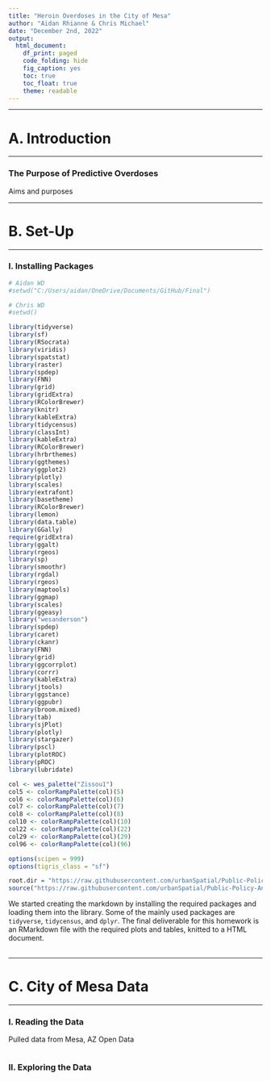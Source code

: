 ```yaml
---
title: "Heroin Overdoses in the City of Mesa"
author: "Aidan Rhianne & Chris Michael"
date: "December 2nd, 2022"
output: 
  html_document:
    df_print: paged
    code_folding: hide
    fig_caption: yes
    toc: true
    toc_float: true
    theme: readable
---
```


------------------------------------------------------------------------

# A. Introduction 

------------------------------------------------------------------------

### The Purpose of Predictive Overdoses

Aims and purposes

------------------------------------------------------------------------

# B. Set-Up

------------------------------------------------------------------------

### I. Installing Packages 

```r
# Aidan WD
#setwd("C:/Users/aidan/OneDrive/Documents/GitHub/Final")

# Chris WD
#setwd()

```


```r
library(tidyverse)
library(sf)
library(RSocrata)
library(viridis)
library(spatstat)
library(raster)
library(spdep)
library(FNN)
library(grid)
library(gridExtra)
library(RColorBrewer)
library(knitr)
library(kableExtra)
library(tidycensus)
library(classInt)   
library(kableExtra)
library(RColorBrewer)
library(hrbrthemes)
library(ggthemes)
library(ggplot2)
library(plotly)
library(scales)
library(extrafont)
library(basetheme)
library(RColorBrewer)
library(lemon)
library(data.table)
library(GGally)
require(gridExtra)
library(ggalt)
library(rgeos)
library(sp)
library(smoothr)
library(rgdal)
library(rgeos)
library(maptools)
library(ggmap)
library(scales) 
library(ggeasy)
library("wesanderson")
library(spdep)
library(caret)
library(ckanr)
library(FNN)
library(grid)
library(ggcorrplot) 
library(corrr)      
library(kableExtra)
library(jtools)     
library(ggstance) 
library(ggpubr)    
library(broom.mixed) 
library(tab)
library(sjPlot)
library(plotly)
library(stargazer)
library(pscl)
library(plotROC)
library(pROC)
library(lubridate)

col <- wes_palette("Zissou1")
col5 <- colorRampPalette(col)(5)
col6 <- colorRampPalette(col)(6)
col7 <- colorRampPalette(col)(7)
col8 <- colorRampPalette(col)(8)
col10 <- colorRampPalette(col)(10)
col22 <- colorRampPalette(col)(22)
col29 <- colorRampPalette(col)(29)
col96 <- colorRampPalette(col)(96)

options(scipen = 999)
options(tigris_class = "sf")

root.dir = "https://raw.githubusercontent.com/urbanSpatial/Public-Policy-Analytics-Landing/master/DATA/"
source("https://raw.githubusercontent.com/urbanSpatial/Public-Policy-Analytics-Landing/master/functions.r")

```


We started creating the markdown by installing the required packages and loading them into the library. Some of the mainly used packages are `tidyverse`, `tidycensus`, and `dplyr`. The final deliverable for this homework is an RMarkdown file with the required plots and tables, knitted to a HTML document. <br/><br/>

------------------------------------------------------------------------

# C. City of Mesa Data

------------------------------------------------------------------------

### I. Reading the Data 

Pulled data from Mesa, AZ Open Data

```r


```

### II. Exploring the Data
